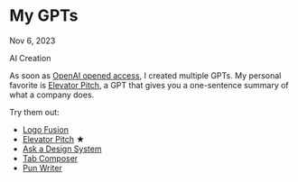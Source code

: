 


# My GPTs

Nov 6, 2023

<Tag>AI</Tag> <Tag>Creation</Tag>

As soon as [OpenAI opened access](https://openai.com/blog/introducing-gpts), I created multiple GPTs. My personal favorite is [Elevator Pitch](https://chat.openai.com/g/g-4P6Atbe0O-elevator-pitch), a GPT that gives you a one-sentence summary of what a company does.

Try them out:
- [Logo Fusion](https://chat.openai.com/g/g-oNLYoBKi5-logo-fusion)
- [Elevator Pitch](https://chat.openai.com/g/g-4P6Atbe0O-elevator-pitch) ★
- [Ask a Design System](https://chat.openai.com/g/g-mqvBbSMcr-ask-a-design-system)
- [Tab Composer](https://chat.openai.com/g/g-JPkHkwGpk-tab-composer)
- [Pun Writer](https://chat.openai.com/g/g-H54UNuKvY-pun-writer)

